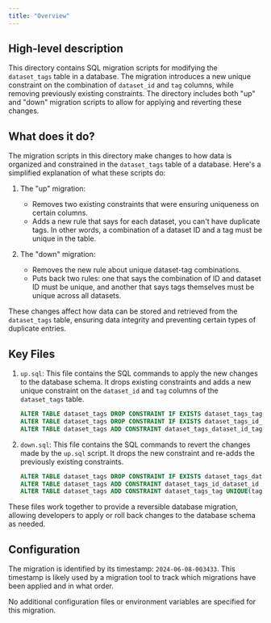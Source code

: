 ```yaml
---
title: "Overview"
---
```


## High-level description
This directory contains SQL migration scripts for modifying the `dataset_tags` table in a database. The migration introduces a new unique constraint on the combination of `dataset_id` and `tag` columns, while removing previously existing constraints. The directory includes both "up" and "down" migration scripts to allow for applying and reverting these changes.

## What does it do?
The migration scripts in this directory make changes to how data is organized and constrained in the `dataset_tags` table of a database. Here's a simplified explanation of what these scripts do:

1. The "up" migration:
   - Removes two existing constraints that were ensuring uniqueness on certain columns.
   - Adds a new rule that says for each dataset, you can't have duplicate tags. In other words, a combination of a dataset ID and a tag must be unique in the table.

2. The "down" migration:
   - Removes the new rule about unique dataset-tag combinations.
   - Puts back two rules: one that says the combination of ID and dataset ID must be unique, and another that says tags themselves must be unique across all datasets.

These changes affect how data can be stored and retrieved from the `dataset_tags` table, ensuring data integrity and preventing certain types of duplicate entries.

## Key Files

1. `up.sql`:
   This file contains the SQL commands to apply the new changes to the database schema. It drops existing constraints and adds a new unique constraint on the `dataset_id` and `tag` columns of the `dataset_tags` table.

   ```sql
   ALTER TABLE dataset_tags DROP CONSTRAINT IF EXISTS dataset_tags_tag;
   ALTER TABLE dataset_tags DROP CONSTRAINT IF EXISTS dataset_tags_id_dataset_id;
   ALTER TABLE dataset_tags ADD CONSTRAINT dataset_tags_dataset_id_tag_key UNIQUE (dataset_id, tag);
   ```

2. `down.sql`:
   This file contains the SQL commands to revert the changes made by the `up.sql` script. It drops the new constraint and re-adds the previously existing constraints.

   ```sql
   ALTER TABLE dataset_tags DROP CONSTRAINT IF EXISTS dataset_tags_dataset_id_tag_key;
   ALTER TABLE dataset_tags ADD CONSTRAINT dataset_tags_id_dataset_id UNIQUE(id, dataset_id);
   ALTER TABLE dataset_tags ADD CONSTRAINT dataset_tags_tag UNIQUE(tag);
   ```

These files work together to provide a reversible database migration, allowing developers to apply or roll back changes to the database schema as needed.

## Configuration
The migration is identified by its timestamp: `2024-06-08-003433`. This timestamp is likely used by a migration tool to track which migrations have been applied and in what order.

No additional configuration files or environment variables are specified for this migration.